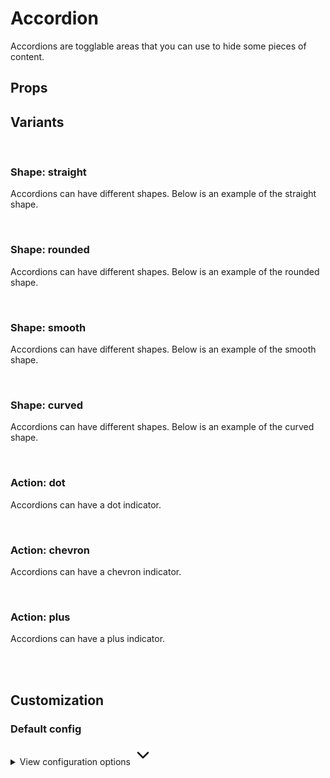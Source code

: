 
<Meta of={AccordionStories} />

# Accordion

Accordions are togglable areas that you can use to hide some pieces of content.

<Primary />

## Props

<Controls />

## Variants

<br />

### Shape: straight

Accordions can have different shapes. Below is an example of the straight shape.

<div className="flex gap-2 bg-slate-100 dark:bg-slate-900 p-6 rounded-sm">
  <Story of={AccordionStories.Straight} />
</div>

<br />

### Shape: rounded

Accordions can have different shapes. Below is an example of the rounded shape.

<div className="flex gap-2 bg-slate-100 dark:bg-slate-900 p-6 rounded-sm">
  <Story of={AccordionStories.Rounded} />
</div>

<br />

### Shape: smooth

Accordions can have different shapes. Below is an example of the smooth shape.

<div className="flex gap-2 bg-slate-100 dark:bg-slate-900 p-6 rounded-sm">
  <Story of={AccordionStories.Smooth} />
</div>

<br />

### Shape: curved

Accordions can have different shapes. Below is an example of the curved shape.

<div className="flex gap-2 bg-slate-100 dark:bg-slate-900 p-6 rounded-sm">
  <Story of={AccordionStories.Curved} />
</div>

<br />

### Action: dot

Accordions can have a dot indicator.

<div className="flex gap-2 bg-slate-100 dark:bg-slate-900 p-6 rounded-sm">
  <Story of={AccordionStories.Dot} />
</div>

<br />

### Action: chevron

Accordions can have a chevron indicator.

<div className="flex gap-2 bg-slate-100 dark:bg-slate-900 p-6 rounded-sm">
  <Story of={AccordionStories.Chevron} />
</div>

<br />

### Action: plus

Accordions can have a plus indicator.

<div className="flex gap-2 bg-slate-100 dark:bg-slate-900 p-6 rounded-sm">
  <Story of={AccordionStories.Plus} />
</div>

<br />
<br />

## Customization

### Default config

<div class="relative">
  <details class="relative bg-slate-50 border border-slate-200 rounded-lg p-4 [&>summary>svg]:open:-rotate-180">
    <summary class="list-none cursor-pointer">
      <span class="font-sans text-slate-500">View configuration options</span>
      <svg
        class="w-5 h-5 text-slate-500 absolute top-5 end-4 transition-transform duration-300"
        xmlns="http://www.w3.org/2000/svg"
        width="32"
        height="32"
        viewBox="0 0 24 24"
      >
        <path
          fill="none"
          stroke="currentColor"
          stroke-linecap="round"
          stroke-linejoin="round"
          stroke-width="2"
          d="m6 9l6 6l6-6"
        />
      </svg>
    </summary>

    <div class="!mt-4">
      <pre >
        {JSON.stringify(defaultAccordionConfig, null, 2)}
      </pre>
    </div>

  </details>
</div>
